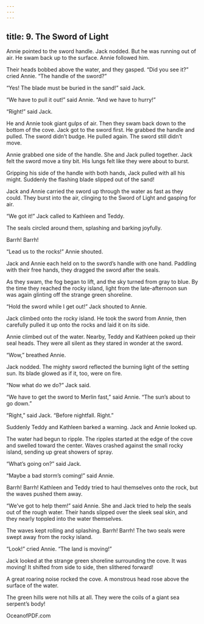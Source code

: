 ```yaml
---
---
---
```

title: 9. The Sword of Light
---



Annie pointed to the sword handle. Jack nodded. But he was running out of air. He swam back up to the surface. Annie followed him.

Their heads bobbed above the water, and they gasped. “Did you see it?” cried Annie. “The handle of the sword?”

“Yes! The blade must be buried in the sand!” said Jack.

“We have to pull it out!” said Annie. “And we have to hurry!”

“Right!” said Jack.

He and Annie took giant gulps of air. Then they swam back down to the bottom of the cove. Jack got to the sword first. He grabbed the handle and pulled. The sword didn’t budge. He pulled again. The sword still didn’t move.

Annie grabbed one side of the handle. She and Jack pulled together. Jack felt the sword move a tiny bit. His lungs felt like they were about to burst.

Gripping his side of the handle with both hands, Jack pulled with all his might. Suddenly the flashing blade slipped out of the sand!



Jack and Annie carried the sword up through the water as fast as they could. They burst into the air, clinging to the Sword of Light and gasping for air.

“We got it!” Jack called to Kathleen and Teddy.

The seals circled around them, splashing and barking joyfully.

Barrh! Barrh!

“Lead us to the rocks!” Annie shouted.

Jack and Annie each held on to the sword’s handle with one hand. Paddling with their free hands, they dragged the sword after the seals.

As they swam, the fog began to lift, and the sky turned from gray to blue. By the time they reached the rocky island, light from the late-afternoon sun was again glinting off the strange green shoreline.

“Hold the sword while I get out!” Jack shouted to Annie.

Jack climbed onto the rocky island. He took the sword from Annie, then carefully pulled it up onto the rocks and laid it on its side.

Annie climbed out of the water. Nearby, Teddy and Kathleen poked up their seal heads. They were all silent as they stared in wonder at the sword.

“Wow,” breathed Annie.

Jack nodded. The mighty sword reflected the burning light of the setting sun. Its blade glowed as if it, too, were on fire.

“Now what do we do?” Jack said.

“We have to get the sword to Merlin fast,” said Annie. “The sun’s about to go down.”

“Right,” said Jack. “Before nightfall. Right.”

Suddenly Teddy and Kathleen barked a warning. Jack and Annie looked up.

The water had begun to ripple. The ripples started at the edge of the cove and swelled toward the center. Waves crashed against the small rocky island, sending up great showers of spray.

“What’s going on?” said Jack.

“Maybe a bad storm’s coming!” said Annie.

Barrh! Barrh! Kathleen and Teddy tried to haul themselves onto the rock, but the waves pushed them away.

“We’ve got to help them!” said Annie. She and Jack tried to help the seals out of the rough water. Their hands slipped over the sleek seal skin, and they nearly toppled into the water themselves.

The waves kept rolling and splashing. Barrh! Barrh! The two seals were swept away from the rocky island.

“Look!” cried Annie. “The land is moving!”

Jack looked at the strange green shoreline surrounding the cove. It was moving! It shifted from side to side, then slithered forward!

A great roaring noise rocked the cove. A monstrous head rose above the surface of the water.

The green hills were not hills at all. They were the coils of a giant sea serpent’s body!

OceanofPDF.com